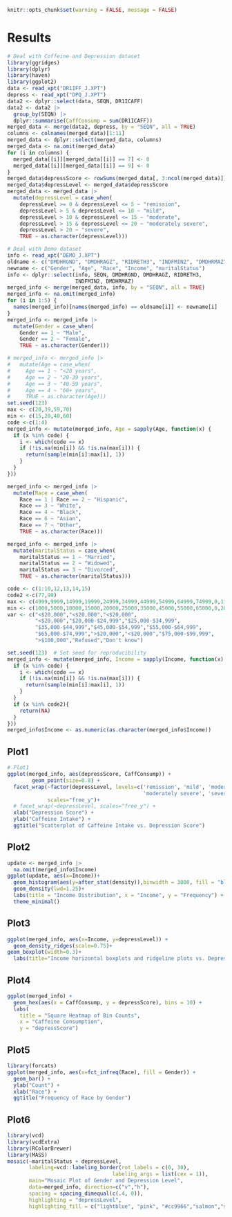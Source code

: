 ```r
knitr::opts_chunk$set(warning = FALSE, message = FALSE) 
```
# Results
```r
# Deal with Coffeine and Depression dataset
library(ggridges)
library(dplyr)
library(haven)
library(ggplot2)
data <- read_xpt("DR1IFF_J.XPT")
depress <- read_xpt("DPQ_J.XPT")
data2 <- dplyr::select(data, SEQN, DR1ICAFF)
data2 <- data2 |>
  group_by(SEQN) |>
  dplyr::summarise(CaffConsump = sum(DR1ICAFF))
merged_data <- merge(data2, depress, by = "SEQN", all = TRUE)
columns <- colnames(merged_data)[1:11]
merged_data <- dplyr::select(merged_data, columns)
merged_data <- na.omit(merged_data)
for (i in columns) {
  merged_data[[i]][merged_data[[i]] == 7] <- 0
  merged_data[[i]][merged_data[[i]] == 9] <- 0
}
merged_data$depressScore <- rowSums(merged_data[, 3:ncol(merged_data)])
merged_data$depressLevel <- merged_data$depressScore
merged_data <- merged_data |>
  mutate(depressLevel = case_when(
    depressLevel >= 0 & depressLevel <= 5 ~ "remission",
    depressLevel > 5 & depressLevel <= 10 ~ "mild",
    depressLevel > 10 & depressLevel <= 15 ~ "moderate",
    depressLevel > 15 & depressLevel <= 20 ~ "moderately severe",
    depressLevel > 20 ~ "severe",
    TRUE ~ as.character(depressLevel)))
```

```r
# Deal with Demo dataset
info <- read_xpt("DEMO_J.XPT")
oldname <- c("DMDHRGND", "DMDHRAGZ", "RIDRETH3", "INDFMIN2", "DMDHRMAZ")
newname <- c("Gender", "Age", "Race", "Income", "maritalStatus")
info <- dplyr::select(info, SEQN, DMDHRGND, DMDHRAGZ, RIDRETH3,
                      INDFMIN2, DMDHRMAZ)
merged_info <- merge(merged_data, info, by = "SEQN", all = TRUE)
merged_info <- na.omit(merged_info)
for (i in 1:5) {
  names(merged_info)[names(merged_info) == oldname[i]] <- newname[i]
}
merged_info <- merged_info |>
  mutate(Gender = case_when(
    Gender == 1 ~ "Male",
    Gender == 2 ~ "Female",
    TRUE ~ as.character(Gender)))

# merged_info <- merged_info |>
#   mutate(Age = case_when(
#     Age == 1 ~ "<20 years",
#     Age == 2 ~ "20-39 years",
#     Age == 3 ~ "40-59 years",
#     Age == 4 ~ "60+ years",
#     TRUE ~ as.character(Age)))
set.seed(123)
max <- c(20,39,59,70)
min <- c(15,20,40,60)
code <-c(1:4)
merged_info <- mutate(merged_info, Age = sapply(Age, function(x) {
  if (x %in% code) {
    i <- which(code == x)
    if (!is.na(min[i]) && !is.na(max[i])) {
      return(sample(min[i]:max[i], 1))
    }
  }
}))

merged_info <- merged_info |>
  mutate(Race = case_when(
    Race == 1 | Race == 2 ~ "Hispanic",
    Race == 3 ~ "White",
    Race == 4 ~ "Black",
    Race == 6 ~ "Asian",
    Race == 7 ~ "Other",
    TRUE ~ as.character(Race)))

merged_info <- merged_info |>
  mutate(maritalStatus = case_when(
    maritalStatus == 1 ~ "Married",
    maritalStatus == 2 ~ "Widowed",
    maritalStatus == 3 ~ "Divorced",
    TRUE ~ as.character(maritalStatus)))
```

```r
code <- c(1:10,12,13,14,15)
code2 <-c(77,99)
max <- c(4999,9999,14999,19999,24999,34999,44999,54999,64999,74999,0,110000,20000,99999,110000)
min <- c(1000,5000,10000,15000,20000,25000,35000,45000,55000,65000,0,20000,1000,75000,10000)
var <- c("<$20,000","<$20,000","<$20,000",
         "<$20,000","$20,000-$24,999","$25,000-$34,999",
         "$35,000-$44,999","$45,000-$54,999","$55,000-$64,999",
         "$65,000-$74,999",">$20,000","<$20,000","$75,000-$99,999",
         ">$100,000","Refused","Don't know")

set.seed(123)  # Set seed for reproducibility
merged_info <- mutate(merged_info, Income = sapply(Income, function(x) {
  if (x %in% code) {
    i <- which(code == x)
    if (!is.na(min[i]) && !is.na(max[i])) {
      return(sample(min[i]:max[i], 1))
    }
  }
  if (x %in% code2){
    return(NA)
  }
}))
merged_info$Income <- as.numeric(as.character(merged_info$Income))
```

## Plot1
```r
# Plot1
ggplot(merged_info, aes(depressScore, CaffConsump)) +
        geom_point(size=0.8) +
  facet_wrap(~factor(depressLevel, levels=c('remission', 'mild', 'moderate',
                                            'moderately severe', 'severe')),
             scales="free_y")+
  # facet_wrap(~depressLevel, scales="free_y") +
  xlab("Depression Score") +
  ylab("Caffeine Intake") +
  ggtitle("Scatterplot of Caffeine Intake vs. Depression Score")
```
## Plot2
```r
update <- merged_info |>
  na.omit(merged_info$Income)
ggplot(update, aes(x=Income))+
  geom_histogram(aes(y=after_stat(density)),binwidth = 3000, fill = "blue", color = "black", alpha = 0.7) +
  geom_density(lwd=1.25)+
  labs(title = "Income Distribution", x = "Income", y = "Frequency") +
  theme_minimal()
```
## Plot3
```r
ggplot(merged_info, aes(x=Income, y=depressLevel)) + 
  geom_density_ridges(scale=0.75)+
geom_boxplot(width=0.3)+
  labs(title="Income horizontal boxplots and ridgeline plots vs. Depression Level",x="Income", y = "Depression Level")
```
## Plot4
```r
ggplot(merged_info) +
  geom_hex(aes(x = CaffConsump, y = depressScore), bins = 10) +
  labs(
    title = "Square Heatmap of Bin Counts",
    x = "Caffeine Consumption",
    y = "depressScore")
```
## Plot5
```r
library(forcats)
ggplot(merged_info, aes(x=fct_infreq(Race), fill = Gender)) + 
  geom_bar() +
  ylab("Count") +
  xlab("Race") +
  ggtitle("Frequency of Race by Gender")
```
## Plot6
```r
library(vcd)
library(vcdExtra)
library(RColorBrewer)
library(MASS)
mosaic(~maritalStatus + depressLevel, 
       labeling=vcd::labeling_border(rot_labels = c(0, 30), 
                                  labeling_args = list(cex = 1)),
       main="Mosaic Plot of Gender and Depression Level",
       data=merged_info, direction=c("v","h"),
       spacing = spacing_dimequal(c(.4, 0)),
       highlighting = "depressLevel",
       highlighting_fill = c("lightblue", "pink", "#cc9966","salmon","steelblue"))
```


